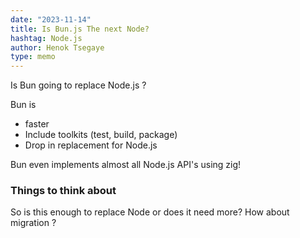 ```yaml
---
date: "2023-11-14"
title: Is Bun.js The next Node?
hashtag: Node.js
author: Henok Tsegaye
type: memo
---
```

Is Bun going to replace Node.js ?

Bun is
- faster
- Include toolkits (test, build, package)
- Drop in replacement for Node.js

Bun even implements almost all Node.js API's using zig!
### Things to think about
So is this enough to replace Node or does it need more?
How about migration ?
